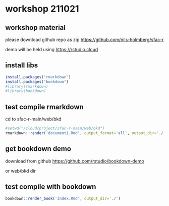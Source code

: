 # workshop 211021

## workshop material 

please download github repo as zip [https://github.com/nils-holmberg/sfac-r](https://github.com/nils-holmberg/sfac-r)

demo will be held using [https://rstudio.cloud](https://rstudio.cloud)

## install libs

```r
install.packages("rmarkdown")
install.packages("bookdown")
#library(rmarkdown)
#library(bookdown)
```

## test compile rmarkdown

cd to sfac-r-main/web/bkd

```r
#setwd("/cloud/project/sfac-r-main/web/bkd")
rmarkdown::render('document1.Rmd', output_format='all', output_dir='./')
```

## get bookdown demo

download from github [https://github.com/rstudio/bookdown-demo](https://github.com/rstudio/bookdown-demo)

or web/bkd dir

## test compile with bookdown

```r
bookdown::render_book('index.Rmd', output_dir='./')
```


```r
```


```r
```


```r
```







